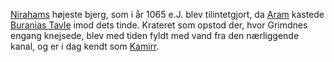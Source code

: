 {{title:Grimdnes}}
{{author:Laura Holmegaard}}
{{timestamp:2009-10-29T13:49:11Z}}
{{copyright:Grimdnes}}
[[Niraham|Nirahams]] højeste bjerg, som i år 1065 e.J. blev tilintetgjort, da [[Aram]] kastede [[Buranias Tavle]] imod dets tinde. Krateret som opstod der, hvor Grimdnes engang knejsede, blev med tiden fyldt med vand fra den nærliggende kanal, og er i dag kendt som [[Kamirr]].